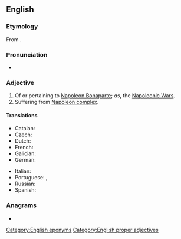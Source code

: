 ==English==

===Etymology===
From {{suffix|en|Napoleon|ic}}.

===Pronunciation===
* {{enPR|nə.pô'.lē.ŏʹ.nĭk}}
{{rfp|en|}}

===Adjective===
{{en-adj|-}}

# Of or pertaining to [[w:Napoleon Bonaparte|Napoleon Bonaparte]]; ''as'', the [[w:Napoleonic Wars|Napoleonic Wars]].
# Suffering from [[Napoleon complex]].

====Translations====
{{trans-top|of or pertaining to Napoleon Bonaparte}}
* Catalan: {{t+|ca|napoleònic}}
* Czech: {{t+|cs|napoleonský}}
* Dutch: {{t|nl|napoleontisch}}
* French: {{t+|fr|napoléonien}}
* Galician: {{t|gl|napoleónico}}
* German: {{t+|de|napoleonisch}}
{{trans-mid}}
* Italian: {{t+|it|napoleonico}}
* Portuguese: {{t|pt|napoleónico}}, {{t|pt|napoleônico}}
* Russian: {{t+|ru|наполеоновский}}
* Spanish: {{t|es|napoleónico}}
{{trans-bottom}}

===Anagrams===
* {{anagrams|en|a=aceilnnoop|pinacolone}}

[[Category:English eponyms]]
[[Category:English proper adjectives]]